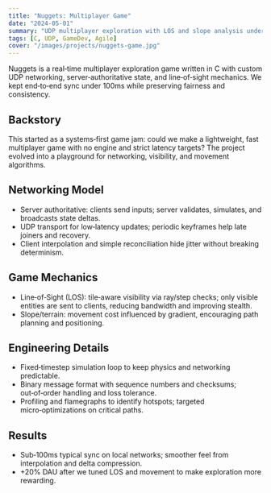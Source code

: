 ```yaml
---
title: "Nuggets: Multiplayer Game"
date: "2024-05-01"
summary: "UDP multiplayer exploration with LOS and slope analysis under 100ms"
tags: [C, UDP, GameDev, Agile]
cover: "/images/projects/nuggets-game.jpg"
---
```


Nuggets is a real‑time multiplayer exploration game written in C with custom UDP networking, server‑authoritative state, and line‑of‑sight mechanics. We kept end‑to‑end sync under 100ms while preserving fairness and consistency.

## Backstory

This started as a systems‑first game jam: could we make a lightweight, fast multiplayer game with no engine and strict latency targets? The project evolved into a playground for networking, visibility, and movement algorithms.

## Networking Model

- Server authoritative: clients send inputs; server validates, simulates, and broadcasts state deltas.
- UDP transport for low‑latency updates; periodic keyframes help late joiners and recovery.
- Client interpolation and simple reconciliation hide jitter without breaking determinism.

## Game Mechanics

- Line‑of‑Sight (LOS): tile‑aware visibility via ray/step checks; only visible entities are sent to clients, reducing bandwidth and improving stealth.
- Slope/terrain: movement cost influenced by gradient, encouraging path planning and positioning.

## Engineering Details

- Fixed‑timestep simulation loop to keep physics and networking predictable.
- Binary message format with sequence numbers and checksums; out‑of‑order handling and loss tolerance.
- Profiling and flamegraphs to identify hotspots; targeted micro‑optimizations on critical paths.

## Results

- Sub‑100ms typical sync on local networks; smoother feel from interpolation and delta compression.
- +20% DAU after we tuned LOS and movement to make exploration more rewarding.
